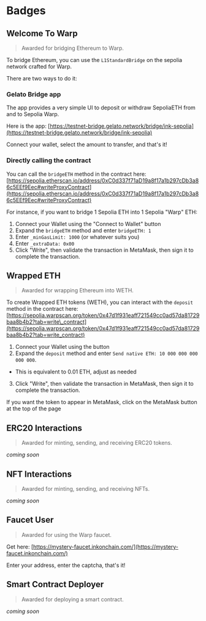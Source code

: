 # Badges

## Welcome To Warp

> Awarded for bridging Ethereum to Warp.

To bridge Ethereum, you can use the `L1StandardBridge` on the sepolia network crafted for Warp.

There are two ways to do it:

### Gelato Bridge app

The app provides a very simple UI to deposit or withdraw SepoliaETH from and to Sepolia Warp.

Here is the app: [https://testnet-bridge.gelato.network/bridge/ink-sepolia](https://testnet-bridge.gelato.network/bridge/ink-sepolia)

Connect your wallet, select the amount to transfer, and that's it!

### Directly calling the contract

You can call the `bridgeETH` method in the contract here: [https://sepolia.etherscan.io/address/0xC0d337f71aD19a8f17a1b297cDb3a86c5EEf9Eec#writeProxyContract](https://sepolia.etherscan.io/address/0xC0d337f71aD19a8f17a1b297cDb3a86c5EEf9Eec#writeProxyContract)

For instance, if you want to bridge 1 Sepolia ETH into 1 Sepolia "Warp" ETH:

1. Connect your Wallet using the "Connect to Wallet" button
2. Expand the `bridgeETH` method and enter `bridgeETH: 1`
3. Enter `_minGasLimit: 1000` (or whatever suits you)
4. Enter `_extraData: 0x00`
5. Click "Write", then validate the transaction in MetaMask, then sign it to complete the transaction.

## Wrapped ETH

> Awarded for wrapping Ethereum into WETH.

To create Wrapped ETH tokens (WETH), you can interact with the `deposit` method in the contract here: [https://sepolia.warpscan.org/token/0x47d1f931eaff721549cc0ad57da81729baa8b4b2?tab=write\_contract](https://sepolia.warpscan.org/token/0x47d1f931eaff721549cc0ad57da81729baa8b4b2?tab=write_contract)

1. Connect your Wallet using the button
2. Expand the `deposit` method and enter `Send native ETH: 10 000 000 000 000 000`.

* This is equivalent to 0.01 ETH, adjust as needed

3. Click "Write", then validate the transaction in MetaMask, then sign it to complete the transaction.

If you want the token to appear in MetaMask, click on the MetaMask button at the top of the page

## ERC20 Interactions

> Awarded for minting, sending, and receiving ERC20 tokens.

*coming soon*

## NFT Interactions

> Awarded for minting, sending, and receiving NFTs.

*coming soon*

## Faucet User

> Awarded for using the Warp faucet.

Get here: [https://mystery-faucet.inkonchain.com/](https://mystery-faucet.inkonchain.com/)

Enter your address, enter the captcha, that's it!

## Smart Contract Deployer

> Awarded for deploying a smart contract.

*coming soon*
